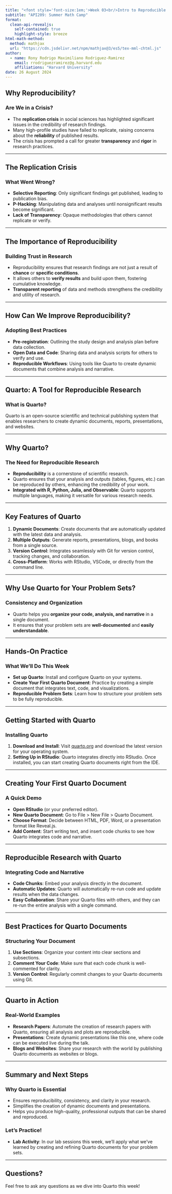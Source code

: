 ```yaml
---
title: "<font style='font-size:1em;'>Week 03<br/>Intro to Reproducible Research</font>"
subtitle: "API209: Summer Math Camp"
format: 
  clean-api-revealjs:
    self-contained: true
    highlight-style: breeze
html-math-method:
  method: mathjax
  url: "https://cdn.jsdelivr.net/npm/mathjax@3/es5/tex-mml-chtml.js"
author:
  - name: Rony Rodrigo Maximiliano Rodriguez-Ramirez
    email: rrodriguezramirez@g.harvard.edu
    affiliations: "Harvard University"
date: 26 August 2024 
---
```


## Why Reproducibility?

### Are We in a Crisis?

- The **replication crisis** in social sciences has highlighted significant issues in the credibility of research findings.
- Many high-profile studies have failed to replicate, raising concerns about the **reliability** of published results.
- The crisis has prompted a call for greater **transparency** and **rigor** in research practices.

---

## The Replication Crisis

### What Went Wrong?

- **Selective Reporting**: Only significant findings get published, leading to publication bias.
- **P-Hacking**: Manipulating data and analyses until nonsignificant results become significant.
- **Lack of Transparency**: Opaque methodologies that others cannot replicate or verify.

---

## The Importance of Reproducibility

### Building Trust in Research

- Reproducibility ensures that research findings are not just a result of **chance** or **specific conditions**.
- It allows others to **verify results** and build upon them, fostering cumulative knowledge.
- **Transparent reporting** of data and methods strengthens the credibility and utility of research.

---

## How Can We Improve Reproducibility?

### Adopting Best Practices

- **Pre-registration**: Outlining the study design and analysis plan before data collection.
- **Open Data and Code**: Sharing data and analysis scripts for others to verify and use.
- **Reproducible Workflows**: Using tools like Quarto to create dynamic documents that combine analysis and narrative.

---

## Quarto: A Tool for Reproducible Research

### What is Quarto?

Quarto is an open-source scientific and technical publishing system that enables researchers to create dynamic documents, reports, presentations, and websites.

---

## Why Quarto?

### The Need for Reproducible Research

- **Reproducibility** is a cornerstone of scientific research.
- Quarto ensures that your analysis and outputs (tables, figures, etc.) can be reproduced by others, enhancing the credibility of your work.
- **Integrated with R, Python, Julia, and Observable**: Quarto supports multiple languages, making it versatile for various research needs.

---

## Key Features of Quarto

1. **Dynamic Documents**: Create documents that are automatically updated with the latest data and analysis.
2. **Multiple Outputs**: Generate reports, presentations, blogs, and books from a single source.
3. **Version Control**: Integrates seamlessly with Git for version control, tracking changes, and collaboration.
4. **Cross-Platform**: Works with RStudio, VSCode, or directly from the command line.

---

## Why Use Quarto for Your Problem Sets?

### Consistency and Organization

- Quarto helps you **organize your code, analysis, and narrative** in a single document.
- It ensures that your problem sets are **well-documented** and **easily understandable**.

---

## Hands-On Practice

### What We’ll Do This Week

- **Set up Quarto**: Install and configure Quarto on your systems.
- **Create Your First Quarto Document**: Practice by creating a simple document that integrates text, code, and visualizations.
- **Reproducible Problem Sets**: Learn how to structure your problem sets to be fully reproducible.

---

## Getting Started with Quarto

### Installing Quarto

1. **Download and Install**: Visit [quarto.org](https://quarto.org) and download the latest version for your operating system.
2. **Setting Up in RStudio**: Quarto integrates directly into RStudio. Once installed, you can start creating Quarto documents right from the IDE.

---

## Creating Your First Quarto Document

### A Quick Demo

- **Open RStudio** (or your preferred editor).
- **New Quarto Document**: Go to File > New File > Quarto Document.
- **Choose Format**: Decide between HTML, PDF, Word, or a presentation format like Reveal.js.
- **Add Content**: Start writing text, and insert code chunks to see how Quarto integrates code and narrative.

---

## Reproducible Research with Quarto

### Integrating Code and Narrative

- **Code Chunks**: Embed your analysis directly in the document.
- **Automatic Updates**: Quarto will automatically re-run code and update results when the data changes.
- **Easy Collaboration**: Share your Quarto files with others, and they can re-run the entire analysis with a single command.

---

## Best Practices for Quarto Documents

### Structuring Your Document

1. **Use Sections**: Organize your content into clear sections and subsections.
2. **Comment Your Code**: Make sure that each code chunk is well-commented for clarity.
3. **Version Control**: Regularly commit changes to your Quarto documents using Git.

---

## Quarto in Action

### Real-World Examples

- **Research Papers**: Automate the creation of research papers with Quarto, ensuring all analysis and plots are reproducible.
- **Presentations**: Create dynamic presentations like this one, where code can be executed live during the talk.
- **Blogs and Websites**: Share your research with the world by publishing Quarto documents as websites or blogs.

---

## Summary and Next Steps

### Why Quarto is Essential

- Ensures reproducibility, consistency, and clarity in your research.
- Simplifies the creation of dynamic documents and presentations.
- Helps you produce high-quality, professional outputs that can be shared and reproduced.

### Let's Practice!

- **Lab Activity**: In our lab sessions this week, we'll apply what we've learned by creating and refining Quarto documents for your problem sets.

---

## Questions?

Feel free to ask any questions as we dive into Quarto this week!

